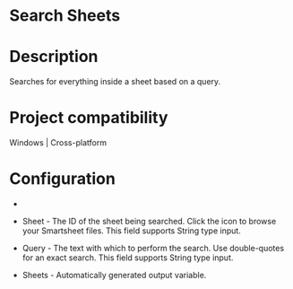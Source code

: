 ﻿# Search Sheets

# Description

Searches for everything inside a sheet based on a query.

# Project compatibility

Windows | Cross-platform

# Configuration

* 
* Sheet - The ID of the sheet being searched. Click the icon to browse your Smartsheet files. This field supports String type input.
* Query - The text with which to perform the search. Use double-quotes for an exact search. This field supports String type input.









* Sheets - Automatically generated output variable.
